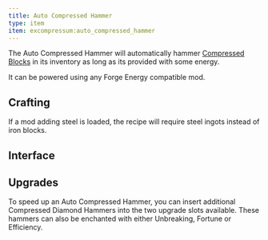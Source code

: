 ```yaml
---
title: Auto Compressed Hammer
type: item
item: excompressum:auto_compressed_hammer
---
```


The Auto Compressed Hammer will automatically hammer [Compressed Blocks](#compressed_block) in its inventory as long as its provided with some energy.

It can be powered using any Forge Energy compatible mod.

## Crafting

<RecipeContainer>
  <CraftingRecipe recipe="excompressum:auto_compressed_hammer_without_steel" />
  <CraftingRecipe recipe="excompressum:auto_compressed_hammer_with_steel" />
</RecipeContainer>

If a mod adding steel is loaded, the recipe will require steel ingots instead of iron blocks.

## Interface

<InterfaceScreen screen={autoCompressedHammerImage.src}>
  <InterfaceArea x="12" y="66" width="40" height="40" name="Input Slot" color="aqua" />
  <InterfaceArea x="12" y="120" width="40" height="40" name="Upgrade Slot" color="orange" />
  <InterfaceArea x="60" y="120" width="40" height="40" name="Upgrade Slot" color="orange" />
  <InterfaceArea x="110" y="12" width="184" height="148" name="Output Slots" color="lime" />
  <InterfaceArea x="300" y="12" width="40" height="148" name="Energy" color="red" />
  <InterfaceArea x="12" y="164" width="328" height="112" name="Player Inventory" color="purple" />
  <InterfaceArea x="12" y="280" width="328" height="40" name="Player Hotbar" color="purple" />
</InterfaceScreen>


## Upgrades

To speed up an Auto Compressed Hammer, you can insert additional Compressed Diamond Hammers into the two upgrade slots available. 
These hammers can also be enchanted with either Unbreaking, Fortune or Efficiency.